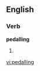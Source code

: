 ==English==

===Verb===
'''pedalling'''

# {{UK}} {{present participle of|[[pedal]]}}

[[vi:pedalling]]